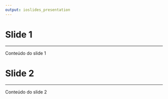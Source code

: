 ```yaml
---
output: ioslides_presentation
---
```

  
# Slide 1
  
---
  
Conteúdo do slide 1

# Slide 2

---

Conteúdo do slide 2